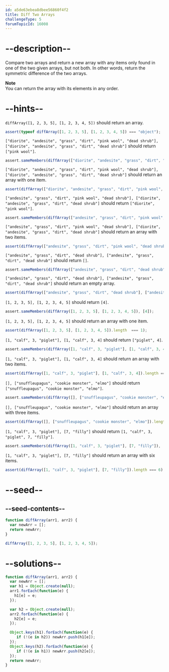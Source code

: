 ```yaml
---
id: a5de63ebea8dbee56860f4f2
title: Diff Two Arrays
challengeType: 5
forumTopicId: 16008
---
```


# --description--

Compare two arrays and return a new array with any items only found in one of the two given arrays, but not both. In other words, return the symmetric difference of the two arrays.

**Note**  
You can return the array with its elements in any order.

# --hints--

`diffArray([1, 2, 3, 5], [1, 2, 3, 4, 5])` should return an array.

```js
assert(typeof diffArray([1, 2, 3, 5], [1, 2, 3, 4, 5]) === "object");
```

`["diorite", "andesite", "grass", "dirt", "pink wool", "dead shrub"], ["diorite", "andesite", "grass", "dirt", "dead shrub"]` should return `["pink wool"]`.

```js
assert.sameMembers(diffArray(["diorite", "andesite", "grass", "dirt", "pink wool", "dead shrub"], ["diorite", "andesite", "grass", "dirt", "dead shrub"]), ["pink wool"]);
```

`["diorite", "andesite", "grass", "dirt", "pink wool", "dead shrub"], ["diorite", "andesite", "grass", "dirt", "dead shrub"]` should return an array with one item.

```js
assert(diffArray(["diorite", "andesite", "grass", "dirt", "pink wool", "dead shrub"], ["diorite", "andesite", "grass", "dirt", "dead shrub"]).length === 1);
```

`["andesite", "grass", "dirt", "pink wool", "dead shrub"], ["diorite", "andesite", "grass", "dirt", "dead shrub"]` should return `["diorite", "pink wool"]`.

```js
assert.sameMembers(diffArray(["andesite", "grass", "dirt", "pink wool", "dead shrub"], ["diorite", "andesite", "grass", "dirt", "dead shrub"]), ["diorite", "pink wool"]);
```

`["andesite", "grass", "dirt", "pink wool", "dead shrub"], ["diorite", "andesite", "grass", "dirt", "dead shrub"]` should return an array with two items.

```js
assert(diffArray(["andesite", "grass", "dirt", "pink wool", "dead shrub"], ["diorite", "andesite", "grass", "dirt", "dead shrub"]).length === 2);
```

`["andesite", "grass", "dirt", "dead shrub"], ["andesite", "grass", "dirt", "dead shrub"]` should return `[]`.

```js
assert.sameMembers(diffArray(["andesite", "grass", "dirt", "dead shrub"], ["andesite", "grass", "dirt", "dead shrub"]), []);
```

`["andesite", "grass", "dirt", "dead shrub"], ["andesite", "grass", "dirt", "dead shrub"]` should return an empty array.

```js
assert(diffArray(["andesite", "grass", "dirt", "dead shrub"], ["andesite", "grass", "dirt", "dead shrub"]).length === 0);
```

`[1, 2, 3, 5], [1, 2, 3, 4, 5]` should return `[4]`.

```js
assert.sameMembers(diffArray([1, 2, 3, 5], [1, 2, 3, 4, 5]), [4]);
```

`[1, 2, 3, 5], [1, 2, 3, 4, 5]` should return an array with one item.

```js
assert(diffArray([1, 2, 3, 5], [1, 2, 3, 4, 5]).length  === 1);
```

`[1, "calf", 3, "piglet"], [1, "calf", 3, 4]` should return `["piglet", 4]`.

```js
assert.sameMembers(diffArray([1, "calf", 3, "piglet"], [1, "calf", 3, 4]), ["piglet", 4]);
```

`[1, "calf", 3, "piglet"], [1, "calf", 3, 4]` should return an array with two items.

```js
assert(diffArray([1, "calf", 3, "piglet"], [1, "calf", 3, 4]).length === 2);
```

`[], ["snuffleupagus", "cookie monster", "elmo"]` should return `["snuffleupagus", "cookie monster", "elmo"]`.

```js
assert.sameMembers(diffArray([], ["snuffleupagus", "cookie monster", "elmo"]), ["snuffleupagus", "cookie monster", "elmo"]);
```

`[], ["snuffleupagus", "cookie monster", "elmo"]` should return an array with three items.

```js
assert(diffArray([], ["snuffleupagus", "cookie monster", "elmo"]).length === 3);
```

`[1, "calf", 3, "piglet"], [7, "filly"]` should return `[1, "calf", 3, "piglet", 7, "filly"]`.

```js
assert.sameMembers(diffArray([1, "calf", 3, "piglet"], [7, "filly"]), [1, "calf", 3, "piglet", 7, "filly"]);
```

`[1, "calf", 3, "piglet"], [7, "filly"]` should return an array with six items.

```js
assert(diffArray([1, "calf", 3, "piglet"], [7, "filly"]).length === 6);
```

# --seed--

## --seed-contents--

```js
function diffArray(arr1, arr2) {
  var newArr = [];
  return newArr;
}

diffArray([1, 2, 3, 5], [1, 2, 3, 4, 5]);
```

# --solutions--

```js
function diffArray(arr1, arr2) {
  var newArr = [];
  var h1 = Object.create(null);
  arr1.forEach(function(e) {
    h1[e] = e;
  });

  var h2 = Object.create(null);
  arr2.forEach(function(e) {
    h2[e] = e;
  });

  Object.keys(h1).forEach(function(e) {
     if (!(e in h2)) newArr.push(h1[e]);
  });
  Object.keys(h2).forEach(function(e) {
     if (!(e in h1)) newArr.push(h2[e]);
  });
  return newArr;
}
```
